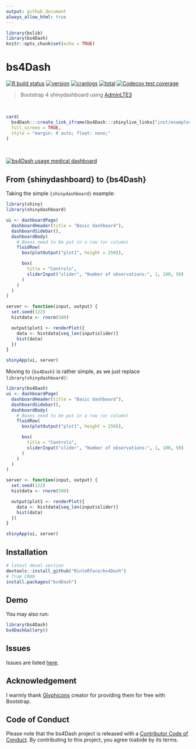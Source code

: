 ```yaml
---
output: github_document
always_allow_html: true
---
```


```r
library(bslib)
library(bs4Dash)
knitr::opts_chunk$set(echo = TRUE)
```

# bs4Dash 

[![R build status](https://github.com/RinteRface/bs4Dash/workflows/R-CMD-check/badge.svg)](https://github.com/RinteRface/bs4Dash/actions)
[![version](https://www.r-pkg.org/badges/version/bs4Dash)](https://CRAN.R-project.org/package=bs4Dash)
[![cranlogs](https://cranlogs.r-pkg.org/badges/bs4Dash)](https://CRAN.R-project.org/package=bs4Dash)
[![total](https://cranlogs.r-pkg.org/badges/grand-total/bs4Dash)](https://CRAN.R-project.org/package=bs4Dash)
[![Codecov test coverage](https://codecov.io/gh/RinteRface/bs4Dash/branch/master/graph/badge.svg)](https://codecov.io/gh/RinteRface/bs4Dash?branch=master)

> Bootstrap 4 shinydashboard using [AdminLTE3](https://github.com/ColorlibHQ/AdminLTE)

<br>

```r
card(
  bs4Dash:::create_link_iframe(bs4Dash:::shinylive_links["inst/examples/showcase"]),
  full_screen = TRUE,
  style = "margin: 0 auto; float: none;"
)
```

<br>

<div class="card">
<a href="https://analytichealth.co.uk/pharmly-portal/" target="_blank"><img src="https://analytichealth.co.uk/wp-content/uploads/2021/10/PA-bs4Dash.gif" alt="bs4Dash usage medical dashboard"></a>
</div>


## From {shinydashboard} to {bs4Dash}

Taking the simple `{shinydashboard}` example:

```r
library(shiny)
library(shinydashboard)

ui <- dashboardPage(
  dashboardHeader(title = "Basic dashboard"),
  dashboardSidebar(),
  dashboardBody(
    # Boxes need to be put in a row (or column)
    fluidRow(
      box(plotOutput("plot1", height = 250)),

      box(
        title = "Controls",
        sliderInput("slider", "Number of observations:", 1, 100, 50)
      )
    )
  )
)

server <- function(input, output) {
  set.seed(122)
  histdata <- rnorm(500)

  output$plot1 <- renderPlot({
    data <- histdata[seq_len(input$slider)]
    hist(data)
  })
}

shinyApp(ui, server)
```

Moving to `{bs4Dash}` is rather simple, as we just replace `library(shinydashboard)`:

```r
library(bs4Dash)
ui <- dashboardPage(
  dashboardHeader(title = "Basic dashboard"),
  dashboardSidebar(),
  dashboardBody(
    # Boxes need to be put in a row (or column)
    fluidRow(
      box(plotOutput("plot1", height = 250)),

      box(
        title = "Controls",
        sliderInput("slider", "Number of observations:", 1, 100, 50)
      )
    )
  )
)

server <- function(input, output) {
  set.seed(122)
  histdata <- rnorm(500)

  output$plot1 <- renderPlot({
    data <- histdata[seq_len(input$slider)]
    hist(data)
  })
}

shinyApp(ui, server)
```

## Installation

```r
# latest devel version
devtools::install_github("RinteRface/bs4Dash")
# from CRAN
install.packages("bs4Dash")
```

## Demo
You may also run:

```r
library(bs4Dash)
bs4DashGallery()
```

## Issues

Issues are listed [here](https://github.com/RinteRface/bs4Dash/issues). 


## Acknowledgement

I warmly thank [Glyphicons](https://www.glyphicons.com) creator for providing them for free with Bootstrap. 

## Code of Conduct
  
Please note that the bs4Dash project is released with a [Contributor Code of Conduct](https:/contributor-covenant.org/version/2/0/CODE_OF_CONDUCT.html). By contributing to this project, you agree toabide by its terms.
